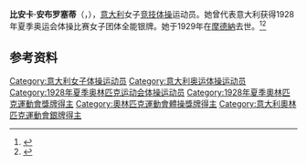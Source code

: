 {{NoteTA|G1=Sports}}
'''比安卡·安布罗塞蒂'''（{{lang-it|Bianca Ambrosetti}}，{{bd|1914年|3月1日|1929年|}}），[[意大利|意大利]]女子[[竞技体操|竞技体操]]运动员。她曾代表意大利获得1928年夏季奥运会体操比赛女子团体全能银牌。她于1929年在[[摩德納|摩德納]]去世。<ref>{{Cite web|title=Bianca AMBROSETTI|url=https://www.olympic.org/bianca-ambrosetti|accessdate=2021-03-31|work=International Olympic Committee|archive-date=2020-10-21|archive-url=https://web.archive.org/web/20201021164007/https://www.olympic.org/bianca-ambrosetti|dead-url=no}}</ref><ref>{{cite web|url=https://www.olympedia.org/athletes/28681|title=Bianca Ambrosetti|work=Olympedia|accessdate=2021-04-01|archive-date=2020-06-06|archive-url=https://web.archive.org/web/20200606074230/https://www.olympedia.org/athletes/28681|dead-url=no}}</ref>

== 参考资料 ==
{{reflist}}

{{Authority control}}
{{DEFAULTSORT:Ambrosetti, Bianca}}
[[Category:意大利女子体操运动员|Category:意大利女子体操运动员]]
[[Category:意大利奥运体操运动员|Category:意大利奥运体操运动员]]
[[Category:1928年夏季奥林匹克运动会体操运动员|Category:1928年夏季奥林匹克运动会体操运动员]]
[[Category:1928年夏季奧林匹克運動會獎牌得主|Category:1928年夏季奧林匹克運動會獎牌得主]]
[[Category:奧林匹克運動會體操獎牌得主|Category:奧林匹克運動會體操獎牌得主]]
[[Category:意大利奧林匹克運動會銀牌得主|Category:意大利奧林匹克運動會銀牌得主]]